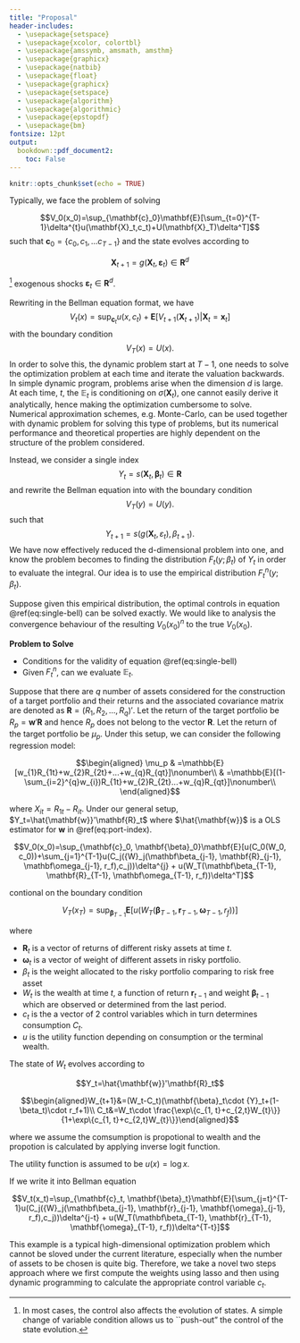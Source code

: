 ```yaml
---
title: "Proposal"
header-includes:
  - \usepackage{setspace}
  - \usepackage{xcolor, colortbl}
  - \usepackage{amssymb, amsmath, amsthm}
  - \usepackage{graphicx}
  - \usepackage{natbib}
  - \usepackage{float}
  - \usepackage{graphicx}
  - \usepackage{setspace}
  - \usepackage{algorithm}
  - \usepackage{algorithmic} 
  - \usepackage{epstopdf}
  - \usepackage{bm}
fontsize: 12pt
output: 
  bookdown::pdf_document2:
    toc: False
---
```


```r
knitr::opts_chunk$set(echo = TRUE)
```
\newcommand{\bc}{\mathbf{c}}
\newcommand{\E}{\mathbb{E}}
\newcommand{\R}{\mathbf{R}}
\newcommand{\bbeta}{\mathbf{\beta}}
\newtheorem{example}{Example}
\doublespacing


Typically, we face the problem of solving 

$$V_0(x_0)=\sup_{\mathbf{c}_0}\mathbf{E}[\sum_{t=0}^{T-1}\delta^{t}u(\mathbf{X}_t,c_t)+U(\mathbf{X}_T)\delta^T]$$
such that $\bc_0=\{c_0,c_1,...c_{T-1}\}$ and the state evolves according to

$$\mathbf{X}_{t+1}=g(\mathbf{X}_t,\mathbf{\varepsilon}_t) \in \mathbf{R}^d$$

^[In most cases, the control also affects the evolution of states. A simple change of variable condition allows us to  ``push-out"  the control of the state evolution.] exogenous shocks $\mathbf\varepsilon_t \in \R^d$.

Rewriting in the Bellman equation format, we have
$$V_t(x)=\sup_{\mathbf{c}_t}u(x,c_t)+\mathbf{E}[V_{t+1}(\mathbf{X}_{t+1})|\mathbf{X}_t=\mathbf{x}_t]$$
with the boundary condition 
$$V_T(x)=U(x).$$
In order to solve this, the dynamic problem start at $T-1$, one needs to solve the optimization problem at each time and iterate the valuation backwards. In simple dynamic program, problems arise when the dimension $d$ is large. At each time, $t$, the $\E_t$ is conditioning  on $\sigma(\mathbf{X}_t)$, one cannot easily derive it analytically, hence making the optimization cumbersome to solve. Numerical approximation schemes, e.g. Monte-Carlo, can be used together with dynamic problem for solving this type of problems, but its numerical performance and theoretical properties are highly dependent on the structure of the problem considered.


Instead, we consider a single index 
$$Y_t=s(\mathbf{X}_t,\mathbf\beta_t) \in \mathbf{R}$$ 
and rewrite the Bellman equation into
\begin{equation}
(\#eq:single-bell)
V_t(y)=\sup_{\bc_t,\bbeta_t}u(y,c_t)+\E[V_{t+1}(Y_{t+1})|Y_t=y] \mbox{ for } \bbeta_t=\{\beta_t,\beta_{t+1},...,\beta_{T}\}
\end{equation}
with the boundary condition
$$V_T(y)=U(y).$$
such that 
$$Y_{t+1}=s(g(\mathbf{X}_t,\varepsilon_t) ,\beta_{t+1}).$$
We have now effectively reduced the d-dimensional problem into one, and know the problem becomes to finding the distribution $F_t(y;\beta_t)$ of $Y_t$ in order to evaluate the integral. Our idea is to use the empirical distribution $F^n_t(y; \beta_t)$.

Suppose given this empirical distribution, the optimal controls in equation \@ref(eq:single-bell) can be solved exactly.  We would like to analysis the convergence behaviour of the resulting $V_0(x_0)^n$ to the true $V_0(x_0)$. 


__Problem to Solve__  

* Conditions for the validity of equation \@ref(eq:single-bell)
* Given $F^n_t$, can we evaluate $\E_t$.


\begin{example}[Portfolio Choice and Optimal Consumption Decision]
Consider a portfolio choice when a large number of assets are considered with a constraint that the sum of all the weights is equal to one and a weight could be allowed to be negative. In combination with the portfolio choice, we solve optimal consumption and investment decision under stochastic dynamical programming.
\end{example} 
Suppose that there are $q$ number of assets considered for the construction of a target portfolio and their returns and the associated covariance matrix are denoted as $\mathbf{R}=(R_1,R_2,...,R_q)'$. Let the return of the target portfolio be $R_{p}=\mathbf{w}'\mathbf{R}$ and hence $R_{p}$ does not belong to the vector $\mathbf{R}$. Let the return of the target portfolio be $\mu_p$. Under this setup, we can consider the following regression model:

$$\begin{aligned}
\mu_p & =\mathbb{E}[w_{1}R_{1t}+w_{2}R_{2t}+...+w_{q}R_{qt}]\nonumber\\
& =\mathbb{E}[(1-\sum_{i=2}^{q}w_{i})R_{1t}+w_{2}R_{2t}...+w_{q}R_{qt}]\nonumber\\
\end{aligned}$$

\begin{equation}
(\#eq:port-index)
R_{1t}  =\mu_p+\sum_{i=2}^{q}w_{i}X_{it}+\epsilon_t 
\end{equation}


where $X_{it}=R_{1t}-R_{it}$.
Under our general setup, $Y_t=\hat{\mathbf{w}}'\mathbf{R}_t$ where $\hat{\mathbf{w}}$ is a OLS estimator for $\mathbf{w}$ in \@ref(eq:port-index). 


$$V_0(x_0)=\sup_{\mathbf{c}_0, \mathbf{\beta}_0}\mathbf{E}[u(C_0(W_0, c_0))+\sum_{j=1}^{T-1}u(C_j({W}_j(\mathbf\beta_{j-1}, \mathbf{R}_{j-1}, \mathbf\omega_{j-1}, r_f),c_j))\delta^{j} + u(W_T(\mathbf\beta_{T-1}, \mathbf{R}_{T-1}, \mathbf\omega_{T-1}, r_f))\delta^T]$$

contional on the boundary condition 

$$V_T(x_T)=\sup_{\mathbf{\beta}_{T-1}}\mathbf{E}[ u(W_T(\mathbf\beta_{T-1}, \mathbf{r}_{T-1}, \mathbf\omega_{T-1}, r_f))]$$

where

* $\mathbf{R}_t$ is a vector of returns of different risky assets at time $t$.
* $\mathbf\omega_t$ is a vector of weight of different assets in risky portfolio.
* $\beta_t$ is the weight allocated to the risky portfolio comparing to risk free asset
* $W_t$ is the wealth at time $t$, a function of return $\mathbf{r}_{t-1}$ and weight $\mathbf\beta_{t-1}$ which are observed or determined from the last period.
* $c_t$ is the a vector of 2 control variables which in turn determines consumption $C_t$.
* $u$ is the utility function depending on consumption or the terminal wealth.

The state of $W_t$ evolves according to 

$$Y_t=\hat{\mathbf{w}}'\mathbf{R}_t$$

$$\begin{aligned}W_{t+1}&=(W_t-C_t)(\mathbf{\beta}_t\cdot {Y}_t+(1-\beta_t)\cdot r_f+1)\\ C_t&=W_t\cdot \frac{\exp\{c_{1, t}+c_{2,t}W_{t}\}}{1+\exp\{c_{1, t}+c_{2,t}W_{t}\}}\end{aligned}$$

where we assume the comsumption is propotional to wealth and the propotion is calculated by applying inverse logit function.  

<!-- The utility function is assumed to be $u(x)=\frac{x^{1-\lambda}}{1-\lambda}$. -->

The utility function is assumed to be $u(x)=\log{x}$.

If we write it into Bellman equation 



$$V_t(x_t)=\sup_{\mathbf{c}_t, \mathbf{\beta}_t}\mathbf{E}[\sum_{j=t}^{T-1}u(C_j({W}_j(\mathbf\beta_{j-1}, \mathbf{r}_{j-1}, \mathbf{\omega}_{j-1}, r_f),c_j))\delta^{j-t} + u(W_T(\mathbf\beta_{T-1}, \mathbf{r}_{T-1}, \mathbf{\omega}_{T-1}, r_f))\delta^{T-t}]$$

This example is a typical high-dimensional optimization problem which cannot be sloved under the current literature, especially when the number of assets to be chosen is quite big. Therefore, we take a novel two steps approach where we first compute the weights using lasso and then using dynamic programming to calculate the appropriate control variable $c_t$.

